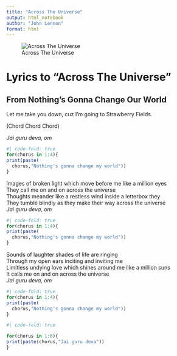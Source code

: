 ```yaml
---
title: "Across The Universe"
output: html_notebook
author: "John Lennon"
format: html
---
```


![Across The Universe](https://townsquare.media/site/295/files/2017/05/Beatles.jpg?w=980&q=75)

# Lyrics to "Across The Universe"

## From Nothing's Gonna Change Our World


Let me take you down,
cuz I'm going to
Strawberry Fields.

(Chord Chord Chord)

*Jai guru deva, om*  

```r
#| code-fold: true
for(chorus in 1:4){
print(paste(
  chorus,"Nothing's gonna change my world"))
}
```

Images of broken light which move before me like a million eyes  
They call me on and on across the universe  
Thoughts meander like a restless wind inside a letterbox they  
They tumble blindly as they make their way across the universe  
*Jai guru deva, om*  

```r
#| code-fold: true
for(chorus in 1:4){
print(paste(
  chorus,"Nothing's gonna change my world"))
}
```

Sounds of laughter shades of life are ringing  
Through my open ears inciting and inviting me  
Limitless undying love which shines around me like a million suns  
It calls me on and on across the universe  
*Jai guru deva, om*  

```r
#| code-fold: true
for(chorus in 1:4){
print(paste(
  chorus,"Nothing's gonna change my world"))
}
```



```r
#| code-fold: true

for(chorus in 1:6){
print(paste(chorus,"Jai guru deva"))
}
```


